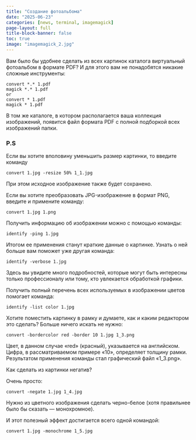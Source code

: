 ```yaml
---
title: "Создание фотоальбома"
date: "2025-06-23"
categories: [news, terminal, imagemagick]
page-layout: full
title-block-banner: false
toc: true
image: "imagemagick_2.jpg"
---
```


Вам было бы удобнее сделать из всех картинок каталога виртуальный фотоальбом в формате PDF? И для этого вам не понадобятся никакие сложные инструменты:
```
convert *.* 1.pdf
magick *.* 1.pdf
or
convert * 1.pdf
magick * 1.pdf
```
В том же каталоге, в котором располагается ваша коллекция изображений, появится файл формата PDF с полной подборкой всех изображений папки.

### P.S

Если вы хотите вполовину уменьшить размер картинки, то введите команду
```
convert 1.jpg -resize 50% 1_1.jpg
```
При этом исходное изображение также будет сохранено.

Если вы хотите преобразовать JPG-изображение в формат PNG, введите и примените команду:
```
convert 1.jpg 1.png
```

Получить информацию об изображении можно с помощью команды:
```
identify -ping 1.jpg
```
Итогом ее применения станут краткие данные о картинке. Узнать о ней больше вам поможет уже другая команда:
```
identify -verbose 1.jpg
```
Здесь вы увидите много подробностей, которые могут быть интересны только профессионалу или тому, кто увлекается обработкой графики.

Получить полный перечень всех используемых в изображении цветов помогает команда:
```
identify -list color 1.jpg
```

Хотите поместить картинку в рамку и думаете, как и каким редактором это сделать? Больше ничего искать не нужно:
```
convert -bordercolor red -border 10 1.jpg 1_3.png
```
Цвет, в данном случае «red» (красный), указывается на английском. Цифра, в рассматриваемом примере «10», определяет толщину рамки. Результатом применения команды стал графический файл «1_3.png».

Как сделать из картинки негатив? 

Очень просто:
```
convert -negate 1.jpg 1_4.jpg
```

Нужно из цветного изображения сделать черно-белое (хотя правильнее было бы сказать — монохромное). 

И этот полезный эффект достигается всего одной командой:
```
convert 1.jpg -monochrome 1_5.jpg
```

